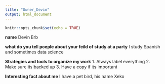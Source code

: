 ---
title: "Owner_Devin"
output: html_document
---

```{r setup, include=FALSE}
knitr::opts_chunk$set(echo = TRUE)
```

**name**
Devin Erb

**what do you tell poeple about your feild of study at a party**
I study Spanish and sometimes data science

**Strategies and tools to organize my work**
1. Always label everything
2. Make sure its backed up
3. Have a copy if its important

**Interesting fact about me**
I have a pet bird, his name Xeko